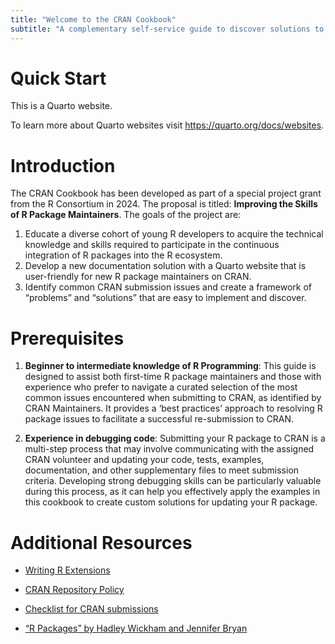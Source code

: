 ```yaml
---
title: "Welcome to the CRAN Cookbook"
subtitle: "A complementary self-service guide to discover solutions to common CRAN submission issues"
---
```



# Quick Start

This is a Quarto website.

To learn more about Quarto websites visit <https://quarto.org/docs/websites>.

# Introduction

The CRAN Cookbook has been developed as part of a special project grant from the R Consortium in 2024. The proposal is titled: **Improving the Skills of R Package Maintainers**. The goals of the project are:

1. Educate a diverse cohort of young R developers to acquire the technical knowledge and skills required to participate in the continuous integration of R packages into the R ecosystem.
2. Develop a new documentation solution with a Quarto website that is user-friendly for new R package maintainers on CRAN.
3. Identify common CRAN submission issues and create a framework of "problems" and "solutions" that are easy to implement and discover.


# Prerequisites

1. **Beginner to intermediate knowledge of R Programming**: This guide is designed to assist both first-time R package maintainers and those with experience who prefer to navigate a curated selection of the most common issues encountered when submitting to CRAN, as identified by CRAN Maintainers. It provides a 'best practices' approach to resolving R package issues to facilitate a successful re-submission to CRAN.

2. **Experience in debugging code**: Submitting your R package to CRAN is a multi-step process that may involve communicating with the assigned CRAN volunteer and updating your code, tests, examples, documentation, and other supplementary files to meet submission criteria. Developing strong debugging skills can be particularly valuable during this process, as it can help you effectively apply the examples in this cookbook to create custom solutions for updating your R package.


# Additional Resources

- [Writing R Extensions](https://cran.r-project.org/doc/manuals/R-exts.html)

- [CRAN Repository Policy](https://cran.r-project.org/web/packages/policies.html)

- [Checklist for CRAN submissions](https://cran.r-project.org/web/packages/submission_checklist.html)

- ["R Packages" by Hadley Wickham and Jennifer Bryan](https://r-pkgs.org/)
